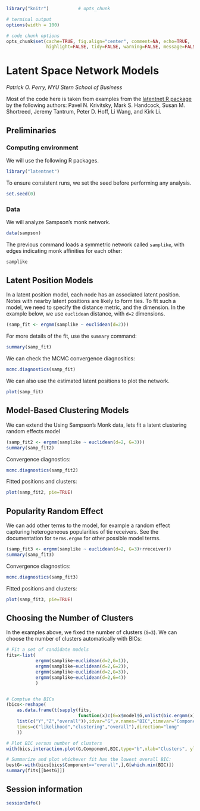 ```r
library("knitr")           # opts_chunk

# terminal output
options(width = 100)

# code chunk options
opts_chunk$set(cache=TRUE, fig.align="center", comment=NA, echo=TRUE,
               highlight=FALSE, tidy=FALSE, warning=FALSE, message=FALSE)
```

Latent Space Network Models
===========================
*Patrick O. Perry, NYU Stern School of Business*

Most of the code here is taken from examples from the [latentnet R
package](https://cran.r-project.org/web/packages/latentnet/index.html) by the
following authors: Pavel N. Krivitsky, Mark S. Handcock, Susan M. Shortreed,
Jeremy Tantrum, Peter D. Hoff, Li Wang, and Kirk Li.


Preliminaries
-------------

### Computing environment


We will use the following R packages.

```r
library("latentnet")
```

To ensure consistent runs, we set the seed before performing any
analysis.

```r
set.seed(0)
```

### Data

We will analyze Sampson's monk network.

```r
data(sampson)
```

The previous command loads a symmetric network called `samplike`, with edges
indicating monk affinities for each other:

```r
samplike
```

Latent Position Models
----------------------

In a latent position model, each node has an associated latent position. Notes
with nearby latent positions are likely to form ties. To fit such a model, we
need to specify the distance metric, and the dimension. In the example below,
we use `euclidean` distance, with `d=2` dimensions.

```r
(samp_fit <- ergmm(samplike ~ euclidean(d=2)))
```

For more details of the fit, use the `summary` command:
```r
summary(samp_fit)
```

We can check the MCMC convergence diagnositics:
```r
mcmc.diagnostics(samp_fit)
```

We can also use the estimated latent positions to plot the network.
```r
plot(samp_fit)
```


Model-Based Clustering Models
-----------------------------

We can extend the Using Sampson's Monk data, lets fit a latent clustering
random effects model

```r
(samp_fit2 <- ergmm(samplike ~ euclidean(d=2, G=3)))
summary(samp_fit2)
```

Convergence diagnostics:
```r
mcmc.diagnostics(samp_fit2)
```

Fitted positions and clusters:
```r
plot(samp_fit2, pie=TRUE)
```

Popularity Random Effect
------------------------

We can add other terms to the model, for example a random effect capturing
heterogeneous popularities of tie receivers. See the documentation for
`terms.ergmm` for other possible model terms.

```r
(samp_fit3 <- ergmm(samplike ~ euclidean(d=2, G=3)+rreceiver))
summary(samp_fit3)
```

Convergence diagnostics:
```r
mcmc.diagnostics(samp_fit3)
```

Fitted positions and clusters:
```r
plot(samp_fit3, pie=TRUE)
```


Choosing the Number of Clusters
-------------------------------
In the examples above, we fixed the number of clusters (`G=3`). We can choose the number of clusters automatically with BICs:

```r
# Fit a set of candidate models
fits<-list(
           ergmm(samplike~euclidean(d=2,G=1)),
           ergmm(samplike~euclidean(d=2,G=2)),
           ergmm(samplike~euclidean(d=2,G=3)),
           ergmm(samplike~euclidean(d=2,G=4))
           )


# Comptue the BICs
(bics<-reshape(
    as.data.frame(t(sapply(fits,
                           function(x)c(G=x$model$G,unlist(bic.ergmm(x))[c("Y","Z","overall")])))),
    list(c("Y","Z","overall")),idvar="G",v.names="BIC",timevar="Component",
    times=c("likelihood","clustering","overall"),direction="long"
    ))

# Plot BIC versus number of clusters
with(bics,interaction.plot(G,Component,BIC,type="b",xlab="Clusters", ylab="BIC"))

# Summarize and plot whichever fit has the lowest overall BIC:
bestG<-with(bics[bics$Component=="overall",],G[which.min(BIC)])
summary(fits[[bestG]])
```

Session information
-------------------

```r
sessionInfo()
```
